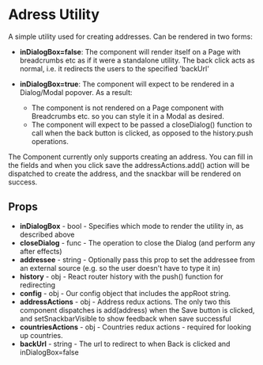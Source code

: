 # Adress Utility
A simple utility used for creating addresses.
Can be rendered in two forms:

* <b>inDialogBox=false</b>: The component will render itself on a Page with breadcrumbs etc as if it were a standalone utility. The back click acts as normal, i.e. it redirects the users to the specified 'backUrl'
* <b>inDialogBox=true</b>: The component will expect to be rendered in a Dialog/Modal popover. As a result:

  * The component is not rendered on a Page component with Breadcrumbs etc. so you can style it in a Modal as desired.
  * The component will expect to be passed a closeDialog() function to call when the back button is clicked, as opposed to the history.push operations. 

The Component currently only supports creating an address. You can fill in the fields and when you click save the addressActions.add() action will be dispatched to create the address, and the snackbar will be rendered on success.

## Props
* <b>inDialogBox</b> - bool - Specifies which mode to render the utility in, as described above
* <b>closeDialog</b> - func - The operation to close the Dialog (and perform any after effects)
* <b>addressee</b> - string - Optionally pass this prop to set the addressee from an external source (e.g. so the user doesn't have to type it in) 
* <b>history</b> - obj - React router history with the push() function for redirecting
* <b>config</b> - obj - Our config object that includes the appRoot string.
* <b>addressActions</b> - obj - Address redux actions. The only two this component dispatches is add(address) when the Save button is clicked, and setSnackbarVisible to show feedback when save successful
* <b>countriesActions</b>  - obj - Countries redux actions - required for looking up countries. 
* <b>backUrl</b> - string - The url to redirect to when Back is clicked and inDialogBox=false

